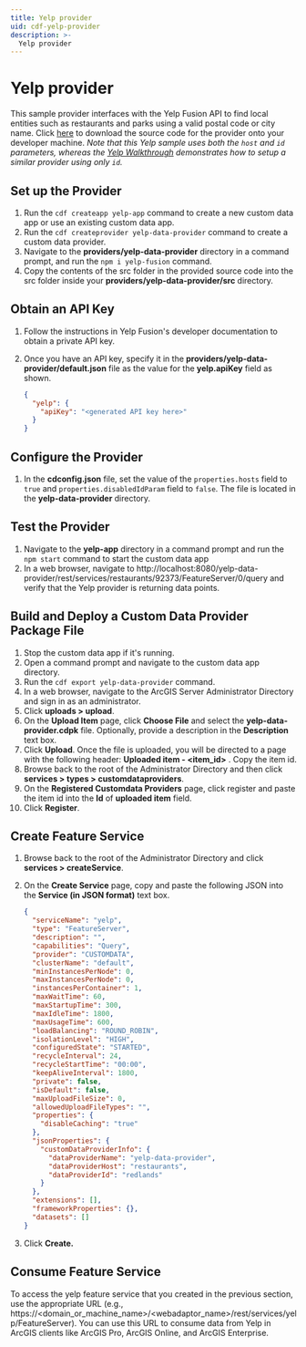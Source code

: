 ```yaml
---
title: Yelp provider
uid: cdf-yelp-provider
description: >-
  Yelp provider
---
```


# Yelp provider

This sample provider interfaces with the Yelp Fusion API to find local
entities such as restaurants and parks using a valid postal code or city
name. Click [here](./samples/yelp-data-provider.zip) to download the
source code for the provider onto your developer machine. *Note that this 
Yelp sample uses both the `host` and `id` parameters, whereas the [Yelp Walkthrough](../create-a-yelp-custom-data-feed/) demonstrates 
how to setup a similar provider using only `id`.*

## Set up the Provider

1.  Run the `cdf createapp yelp-app` command to create a new custom data
    app or use an existing custom data app.
2.  Run the `cdf createprovider yelp-data-provider` command to create a
    custom data provider.
3.  Navigate to the **providers/yelp-data-provider** directory in a
    command prompt, and run the `npm i yelp-fusion` command.
4.  Copy the contents of the src folder in the provided source code into
    the src folder inside your **providers/yelp-data-provider/src**
    directory.

## Obtain an API Key

1.  Follow the instructions in Yelp Fusion's developer documentation to
    obtain a private API key.

2.  Once you have an API key, specify it in the
    **providers/yelp-data-provider/default.json** file as the value for
    the **yelp.apiKey** field as shown.

    ```json
    {
      "yelp": {
        "apiKey": "<generated API key here>"
      }
    }
    ```

## Configure the Provider

1.  In the **cdconfig.json** file, set the value of the
    `properties.hosts` field to `true` and
    `properties.disabledIdParam` field to `false`. The file is located
    in the **yelp-data-provider** directory.

## Test the Provider

1.  Navigate to the **yelp-app** directory in a command prompt and run
    the `npm start` command to start the custom data app
2.  In a web browser, navigate to
    http://localhost:8080/yelp-data-provider/rest/services/restaurants/92373/FeatureServer/0/query
    and verify that the Yelp provider is returning data points.

## Build and Deploy a Custom Data Provider Package File

1.  Stop the custom data app if it's running.
2.  Open a command prompt and navigate to the custom data app directory.
3.  Run the `cdf export yelp-data-provider` command.
4.  In a web browser, navigate to the ArcGIS Server Administrator
    Directory and sign in as an administrator.
5.  Click **uploads \> upload**.
6.  On the **Upload Item** page, click **Choose File** and select the
    **yelp-data-provider.cdpk** file. Optionally, provide a description
    in the **Description** text box.
7.  Click **Upload**. Once the file is uploaded, you will be directed to
    a page with the following header: **Uploaded item - \<item_id\>** .
    Copy the item id.
8.  Browse back to the root of the Administrator Directory and then
    click **services \> types \> customdataproviders**.
9.  On the **Registered Customdata Providers** page, click register and
    paste the item id into the **Id** of **uploaded item** field.
10. Click **Register**.

## Create Feature Service

1.  Browse back to the root of the Administrator Directory and click
    **services > createService**.

2.  On the **Create Service** page, copy and paste the following JSON
    into the **Service (in JSON format)** text box.

    ```json
    {
      "serviceName": "yelp",
      "type": "FeatureServer",
      "description": "",
      "capabilities": "Query",
      "provider": "CUSTOMDATA",
      "clusterName": "default",
      "minInstancesPerNode": 0,
      "maxInstancesPerNode": 0,
      "instancesPerContainer": 1,
      "maxWaitTime": 60,
      "maxStartupTime": 300,
      "maxIdleTime": 1800,
      "maxUsageTime": 600,
      "loadBalancing": "ROUND_ROBIN",
      "isolationLevel": "HIGH",
      "configuredState": "STARTED",
      "recycleInterval": 24,
      "recycleStartTime": "00:00",
      "keepAliveInterval": 1800,
      "private": false,
      "isDefault": false,
      "maxUploadFileSize": 0,
      "allowedUploadFileTypes": "",
      "properties": {
        "disableCaching": "true"
      },
      "jsonProperties": {
        "customDataProviderInfo": {
          "dataProviderName": "yelp-data-provider",
          "dataProviderHost": "restaurants",
          "dataProviderId": "redlands"
        }
      },
      "extensions": [],
      "frameworkProperties": {},
      "datasets": []
    }
    ```

3.  Click **Create.**

## Consume Feature Service

To access the yelp feature service that you created in the previous
section, use the appropriate URL (e.g.,
https://\<domain_or_machine_name\>/\<webadaptor_name\>/rest/services/yelp/FeatureServer).
You can use this URL to consume data from Yelp in ArcGIS clients like
ArcGIS Pro, ArcGIS Online, and ArcGIS Enterprise.
